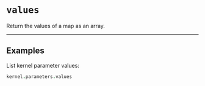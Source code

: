 # `values`

Return the values of a map as an array.

---

## Examples

List kernel parameter values:
```coffee
kernel.parameters.values
```
